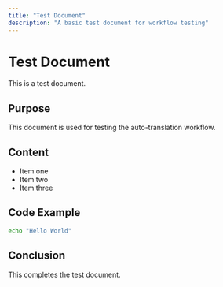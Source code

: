 ```yaml
---
title: "Test Document"
description: "A basic test document for workflow testing"
---
```


# Test Document

This is a test document.

## Purpose

This document is used for testing the auto-translation workflow.

## Content

- Item one
- Item two
- Item three

## Code Example

```bash
echo "Hello World"
```

## Conclusion

This completes the test document.
